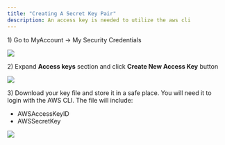 ```yaml
---
title: "Creating A Secret Key Pair"
description: An access key is needed to utilize the aws cli
---
```


1\) Go to MyAccount -> My Security Credentials

<Frame caption="Go to My Security Credentials">
  <img src="/images/a22c4212-image.jpeg" />
</Frame>

2\) Expand **Access keys** section and click **Create New Access Key** button

<Frame caption="Create New Access Key">
  <img src="/images/d34656df-image.jpeg" />
</Frame>

3\) Download your key file and store it in a safe place. You will need it to login with the AWS CLI. The file will include:

* AWSAccessKeyID
* AWSSecretKey

<Frame caption="Download and store your Key File info in a safe place.">
  <img src="/images/570b4768-image.jpeg" />
</Frame>